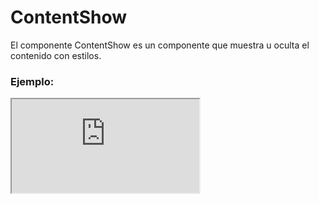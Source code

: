 
# ContentShow

El componente ContentShow es un componente que muestra u oculta el contenido con estilos.

### Ejemplo:

<Iframe src="https://fenextjs-component-storybook.vercel.app/iframe.html?args=&id=contentshow-contentshow--index&viewMode=story" />

### Importación

Para importar el componente ContentShow, se puede hacer desde fenextjs o fenextjs-component

```tsx copy
import {
  ContentShow,
  ContentShowProps,
} from "fenextjs/cjs/component/ContentShow";
```

o

```tsx copy
import {
  ContentShow,
  ContentShowProps,
} from "fenextjs-component/cjs/ContentShow";
```

### Parámetros:

| Propiedad |   Tipo    | Requerido | Default | Descripción                                 |
| --------- | :-------: | :-------: | :-----: | :------------------------------------------ |
| children  | ReactNode |    no     |         | Contenido del componente.                   |
| show      |  boolean  |    no     |         | Indica si el contenido debe mostrarse o no. |

### Storybook

Para ver el storybook del componente lo puede hacer con este [link](https://fenextjs-component-storybook.vercel.app/?path=/story/contentshow-contentshow--index)

### Usos

- Uso básico del componente ContentShow

```tsx copy
<ContentShow show={true}>{/* Contenido del componente */}</ContentShow>
```

